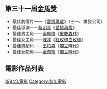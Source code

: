 {{YearTopicTOC|1994|电影}}
== 第三十一屆[[金馬獎|金馬獎]] ==
*最佳劇情片——《[[愛情萬歲_(台灣電影)|愛情萬歲]]》（三一、雄發公司）
*最佳導演——[[蔡明亮|蔡明亮]]《[[愛情萬歲_(台灣電影)|愛情萬歲]]》
*最佳男主角——[[梁朝偉|梁朝偉]]《[[重慶森林|重慶森林]]》
*最佳女主角——[[陈冲_(演员)|陳冲]]《[[紅玫瑰白玫瑰|紅玫瑰白玫瑰]]》
*最佳男配角——[[王柏森|王柏森]]《[[獨立時代|獨立時代]]》
*最佳女配角——[[金燕玲|金燕玲]]《[[獨立時代|獨立時代]]》

== 電影作品列表 ==
{{maincat|1994年各國或各語言電影作品列表}}

[[Category:1994年電影|]]
[[Category:各年電影|Category:各年電影]]